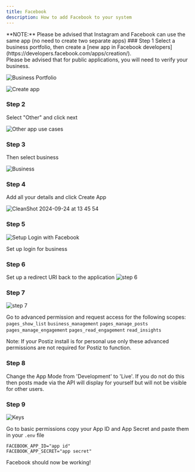 ```yaml
---
title: Facebook
description: How to add Facebook to your system
---
```



<NeverShare />

<Callout type="warning">
	**NOTE:** Please be advised that Instagram and Facebook can use the same app (no need to create two separate apps)
</Callout>

<Steps>
### Step 1
Select a business portfolio, then create a [new app in Facebook developers](https://developers.facebook.com/apps/creation/).<br />
Please be advised that for public applications, you will need to verify your business.

![Business Portfolio](/images/providers/facebook/Business-Portfolio.png)

![Create app](/images/providers/facebook/Create-an-app.png)

### Step 2
Select "Other" and click next

![Other app use cases](/images/providers/facebook/Other-app-use-cases.png)

### Step 3
Then select business

![Business](https://github.com/user-attachments/assets/74bde861-5441-46bb-b5b8-c5229e980237)

### Step 4
Add all your details and click Create App

![CleanShot 2024-09-24 at 13 45 54](https://github.com/user-attachments/assets/f0c03825-0f9b-4467-94a4-ab8cf6ed7e1d)

### Step 5
![Setup Login with Facebook](https://github.com/user-attachments/assets/08d3c1d1-d498-49d1-adac-aa6248e7c10c)

Set up login for business

### Step 6
Set up a redirect URI back to the application
![step 6](https://github.com/user-attachments/assets/8bf1774b-b6fe-4ac6-aea5-97d8c8bbf5da)

<OAuth2Redirect provider = "facebook" />

### Step 7
![step 7](https://github.com/user-attachments/assets/a81aa2a3-de66-4099-906b-b78c641d1a23)

Go to advanced permission and request access for the following scopes:
`pages_show_list`
`business_management`
`pages_manage_posts`
`pages_manage_engagement`
`pages_read_engagement`
`read_insights`

Note: If your Postiz install is for personal use only these advanced permissions are not required for Postiz to function.

### Step 8
Change the App Mode from 'Development' to 'Live'. If you do not do this then posts made via the API will display for yourself but will not be visible for other users.

### Step 9
![Keys](https://github.com/user-attachments/assets/ac11f87f-4951-47f8-8344-7fbc9de942e4)

Go to basic permissions copy your App ID and App Secret and paste them in your `.env` file

```env
FACEBOOK_APP_ID="app id"
FACEBOOK_APP_SECRET="app secret"
```

Facebook should now be working!
</Steps>
